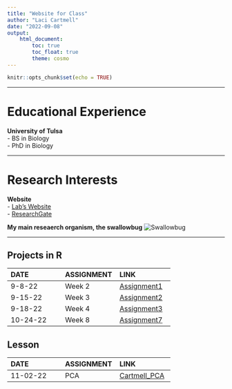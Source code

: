 ```yaml
---
title: "Website for Class"
author: "Laci Cartmell"
date: "2022-09-08"
output: 
    html_document:
        toc: true
        toc_float: true
        theme: cosmo
---
```


```r
knitr::opts_chunk$set(echo = TRUE)
```

___

# Educational Experience  
**University of Tulsa**  
- BS in Biology  
- PhD in Biology

___

# Research Interests  
**Website**  
- [Lab's Website](https://www.booth-lab.org/)  
- [ResearchGate](https://www.researchgate.net/profile/Laci-Cartmell)  

**My main reseaerch organism, the swallowbug**
![Swallowbug](SWBG.jpeg)

___  


## Projects in R
| DATE | ASSIGNMENT | LINK
| :-- | :-- | :--
|9-8-22 | Week 2 |[Assignment1](https://github.com/laci-cartmell/CARTMELLBIOL7263.rmd/blob/main/Assignments/Assignment1.Rmd)  
|9-15-22 | Week 3  |[Assignment2](https://laci-cartmell.github.io/CARTMELLBIOL7263.rmd/)
|9-18-22 | Week 4  |[Assignment3](https://github.com/laci-cartmell/CARTMELLBIOL7263.rmd/blob/main/Assignments/Assignment3_v1.html)
|10-24-22 | Week 8  |[Assignment7](https://github.com/laci-cartmell/CARTMELLBIOL7263.rmd/blob/main/Assignments/Assignment7.html)



## Lesson 
| DATE | ASSIGNMENT | LINK
| :-- | :-- | :--
|11-02-22 | PCA |[Cartmell_PCA](https://github.com/laci-cartmell/CARTMELLBIOL7263.rmd/blob/main/Assignments/GraduateLessons/CartmellLaci_Lesson/index.html)



